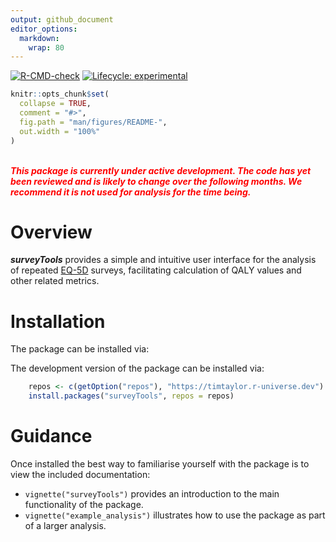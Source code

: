 ```yaml
---
output: github_document
editor_options: 
  markdown: 
    wrap: 80
---
```


<!-- README.md is generated from README.Rmd. Please edit that file -->

<!-- badges: start -->
[![R-CMD-check](https://github.com/TimTaylor/surveyTools/workflows/R-CMD-check/badge.svg)](https://github.com/TimTaylor/surveyTools/actions){.pkgdown-devel}
[![Lifecycle: experimental](https://img.shields.io/badge/lifecycle-experimental-orange.svg)](https://lifecycle.r-lib.org/articles/stages.html#experimental)
<!-- badges: end -->

```r
knitr::opts_chunk$set(
  collapse = TRUE,
  comment = "#>",
  fig.path = "man/figures/README-",
  out.width = "100%"
)
```

<br>
<span style="color:red"> ***This package is currently under active development. The code has yet been reviewed and is likely to change over the following months. We recommend it is not used for analysis for the time being.***  </span>

# Overview

***surveyTools*** provides a simple and intuitive user interface for the
analysis of repeated [EQ-5D](https://euroqol.org/eq-5d-instruments) surveys,
facilitating calculation of QALY values and other related metrics.

# Installation

::: {.pkgdown-release}
The package can be installed via:
:::

::: {.pkgdown-devel}
The development version of the package can be installed via:
:::

```r
    repos <- c(getOption("repos"), "https://timtaylor.r-universe.dev")
    install.packages("surveyTools", repos = repos)
```

# Guidance

Once installed the best way to familiarise yourself with the package is to view
the included documentation:

- `vignette("surveyTools")` provides an introduction to the main functionality
  of the package.
- `vignette("example_analysis")` illustrates how to use the package as part of a
  larger analysis.
